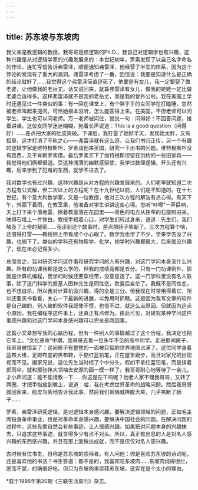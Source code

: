```yaml
---
---
---
```

title: 苏东坡与东坡肉
---

我父亲是教逻辑的教授，我哥哥是修逻辑的Ph.D.，我自己对逻辑学也有兴趣，这种兴趣是从对逻辑学家的兴趣发展来的：本世纪初年，罗素发现了以自己名字命名的悖论，连忙写信告诉弗雷泽，顺便通知弗雷泽，他经营了半生的体系，因为这个悖论的发现有了重大的漏洞。弗雷泽考虑了一番，回信说：我要是知道什么是正确的结论就好了……我觉得这个弗雷泽简直逗死了，他要是有女儿，我一定要娶了做老婆，让他做我的老岳丈。话又说回来，就算弗雷泽有女儿，做我的姥姥一定比做老婆合适得多。这样弗雷泽就不是我的老岳丈，而是我的曾外公啦。我在美国上学时还遇见过一件类似的事：有一回在课堂上，有个胖乎乎的女同学在打瞌睡，忽然被老师叫起来提问。可怜她根本没听，怎么能答得上来。在美国，不但老师可以问学生，学生也可以问老师。万一老师被问住，就说一句：问得好！不回答问题，接着讲课。这位女同学迷迷糊糊，拖着长声说道：This is a good question（问得好）……差点把大家的肚皮笑破。下课后，我打量了她好半天，发现她太胖，又有狐臭，这才打消了不轨之心——弗雷泽就有这么逗。让我们书归正传，另一个有趣的逻辑学家是维特根斯坦，罗素请他来英国，研究一下出书的问题。维特根斯坦没有路费，又不肯朝罗素借。最后罗素买下了维特根斯坦留在剑桥的一些旧家具——我觉得他们俩都很逗。受这种浅薄的幽默感驱使，我学过数理逻辑，开头还有兴趣，后来学到了犯难的东西，就学不进去了。

我对数学也有过兴趣，这种兴趣是从对方程的兴趣发展来的。人们老早就知道二次方程有公式解，但二次以上的方程呢？在十九世纪以前，人们是不知道的。在十七世纪，有个意大利数学家，又是一位教授，他对三次方程的解法有点心得。有天下午，外面下着雨，在教室里，他准备对学生讲讲这些心得。忽听“咔嚓”一声巨响，天上打下来个落地雷，擦着教室落在花园里——青色的电光从狭窄的石窗照进来，映得石墙上一片惨白。教授手捂着心口，对学生们转过身来，说道：先生们，我们触及了上帝的秘密……我读到这个故事时，差点把肠子笑断了。三次方程算个啥，还值得打雷——教授把上帝看成个小心眼了。数学我也学了不少，学来学去没了兴趣，也搁下了。类似的学科还有物理学、化学，初学时兴趣都很大，后来就没兴趣了，现在未必记得多少。

总而言之，我对研究学问这件事和研究学问的人有兴趣，对这门学问本身没什么兴趣。所有的功课我都是这么学的，但我的成绩竟都是五分。只有一门功课例外，那就是计算机编程，我学的时候还要穿纸带，没意思透了。这一门学科里没有名人轶事，除了这门科学的奠基人图林先生是同性恋，败露后自杀了。我既不是同性恋，也不想自杀，所以我对计算机没兴趣，得的全是三分。但我现在时常用得着它，所以还要买书看看，关心一下最新的进展，以免用时抓瞎。这是因为我写文章的软件是自己编的，别人编的软件我既使不惯，也信不过，就这么点原因。但就因为这点小原因，我在编程序这件事上，还真正有点修为。由此可见，对研究某种学问这件事感兴趣和对这门学问本身感兴趣可以完全是两回事。

这篇小文章想写我的心路历程，但有一件别人的事情越过了这个历程，我决定也把它写上。“文化革命”中期，我哥哥去看一位多年不见的高中同学。走进那间房子，我哥哥被惊呆了：这间房子有整整的一面被巨幅的世界地图占满了。这位同学身着蓝布大褂，足蹬布底的黑布鞋，手掂红蓝铅笔，正在屋里踱步，而且对家兄的出现视而不见。据家兄说，这位先生当时梳了个中分头，假如不拿红蓝铅笔，而是挟着把雨伞，就和那张伟大领袖去安源的画一模一样了。我哥哥耐心地等待了一会儿，才小声问道：能不能请教一下……你这是在干吗呢？他老人家不理我哥哥，又转了两圈，才把手指放到嘴上，说道：嘘，我在考虑世界革命的战略问题。然后我哥哥就回家来，脸皮乌紫地告诉我此事。然后我们哥俩就捧腹大笑，几乎笑断了肠子……

罗素、弗雷泽研究逻辑，是对逻辑本身感兴趣，要解决逻辑领域的问题，正如毛主席投身革命事业，也是对革命本身感兴趣，要解决中国社会的问题。在解决问题的过程中，这些先辈自然会有些事迹，让人很感兴趣。如果把对问题本身的兴趣抹去，只追求这些事迹，就显得多少有点不对头。所以，真正有出息的人是对名人感兴趣的东西感兴趣，并且在那上面做出成就，而不是仅仅对名人感兴趣。

古时候有位书生，自称是苏东坡的崇拜者。有人问他：你是喜欢苏东坡的诗词呢，还是喜欢他的书法？书生答道：都不是的，我喜欢吃东坡肉……东坡肉炖得很烂，肥而不腻，的确很好吃。但只为东坡肉来崇拜苏东坡，这实在是个太小的理由。

*载于1996年第20期《三联生活周刊》杂志。